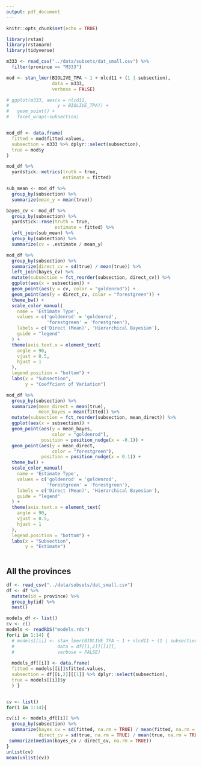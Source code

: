 ```yaml
---
output: pdf_document
---
```


```r
knitr::opts_chunk$set(echo = TRUE)
```

```r
library(rstan)
library(rstanarm)
library(tidyverse)
```


```r
m333 <- read_csv("../data/subsets/dat_small.csv") %>%
  filter(province == "M333")

mod <- stan_lmer(BIOLIVE_TPA ~ 1 + nlcd11 + (1 | subsection),
                 data = m333,
                 verbose = FALSE)

# ggplot(m333, aes(x = nlcd11,
#                  y = BIOLIVE_TPA)) +
#   geom_point() +
#   facet_wrap(~subsection)


mod_df <- data.frame(
  fitted = mod$fitted.values,
  subsection = m333 %>% dplyr::select(subsection),
  true = mod$y
)

mod_df %>%
  yardstick::metrics(truth = true,
                     estimate = fitted)

sub_mean <- mod_df %>%
  group_by(subsection) %>%
  summarize(mean_y = mean(true))

bayes_cv <- mod_df %>%
  group_by(subsection) %>%
  yardstick::rmse(truth = true,
                  estimate = fitted) %>%
  left_join(sub_mean) %>%
  group_by(subsection) %>%
  summarize(cv = .estimate / mean_y)

mod_df %>%
  group_by(subsection) %>%
  summarize(direct_cv = sd(true) / mean(true)) %>%
  left_join(bayes_cv) %>%
  mutate(subsection = fct_reorder(subsection, direct_cv)) %>%
  ggplot(aes(x = subsection)) +
  geom_point(aes(y = cv, color = "goldenrod")) +
  geom_point(aes(y = direct_cv, color = "forestgreen")) +
  theme_bw() +
  scale_color_manual(
    name = 'Estimate Type',
    values = c('goldenrod' = 'goldenrod',
               'forestgreen' = 'forestgreen'),
    labels = c('Direct (Mean)', 'Hierarchical Bayesian'),
    guide = "legend"
  ) +
  theme(axis.text.x = element_text(
    angle = 90,
    vjust = 0.5,
    hjust = 1
  ),
  legend.position = "bottom") +
  labs(x = "Subsection",
       y = "Coeffcient of Variation")

mod_df %>%
  group_by(subsection) %>%
  summarize(mean_direct = mean(true),
            mean_bayes = mean(fitted)) %>%
  mutate(subsection = fct_reorder(subsection, mean_direct)) %>%
  ggplot(aes(x = subsection)) +
  geom_point(aes(y = mean_bayes,
                 color = "goldenrod"),
             position = position_nudge(x = -0.1)) + 
  geom_point(aes(y = mean_direct,
                 color = "forestgreen"),
             position = position_nudge(x = 0.1)) +
  theme_bw() +
  scale_color_manual(
    name = 'Estimate Type',
    values = c('goldenrod' = 'goldenrod',
               'forestgreen' = 'forestgreen'),
    labels = c('Direct (Mean)', 'Hierarchical Bayesian'),
    guide = "legend"
  ) +
  theme(axis.text.x = element_text(
    angle = 90,
    vjust = 0.5,
    hjust = 1
  ),
  legend.position = "bottom") +
  labs(x = "Subsection",
       y = "Estimate")
  
```


## All the provinces

```r
df <- read_csv("../data/subsets/dat_small.csv")
df <- df %>%
  mutate(id = province) %>%
  group_by(id) %>%
  nest()

models_df <- list()
cv <- c()
models <- readRDS("models.rds")
for(i in 1:14) {
  # models[[i]] <- stan_lmer(BIOLIVE_TPA ~ 1 + nlcd11 + (1 | subsection),
  #                data = df[[i,2]][[1]],
  #                verbose = FALSE)
  
  models_df[[i]] <- data.frame(
  fitted = models[[i]]$fitted.values,
  subsection = df[[i,2]][[1]] %>% dplyr::select(subsection),
  true = models[[i]]$y
  ) }


cv <- list()
for(i in 1:14){

cv[i] <- models_df[[i]] %>%
  group_by(subsection) %>%
  summarize(bayes_cv = sd(fitted, na.rm = TRUE) / mean(fitted, na.rm = TRUE),
            direct_cv = sd(true, na.rm = TRUE) / mean(true, na.rm = TRUE)) %>%
 summarize(median(bayes_cv / direct_cv, na.rm = TRUE))
}
unlist(cv)
mean(unlist(cv))

```



